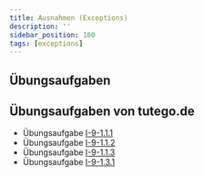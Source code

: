```yaml
---
title: Ausnahmen (Exceptions)
description: ''
sidebar_position: 160
tags: [exceptions]
---
```


## Übungsaufgaben


<DocCardList />

## Übungsaufgaben von tutego.de

- Übungsaufgabe
  [I-9-1.1.1](https://tutego.de/javabuch/aufgaben/exception.html#_die_l%C3%A4ngste_zeile_einer_datei_ermitteln)
- Übungsaufgabe
  [I-9-1.1.2](https://tutego.de/javabuch/aufgaben/exception.html#_ausnahmen_ermitteln_lachen_am_laufenden_band)
- Übungsaufgabe
  [I-9-1.1.3](https://tutego.de/javabuch/aufgaben/exception.html#_string_array_in_int_array_konvertieren_und_nachsichtig_bei_nichtzahlen_sein)
- Übungsaufgabe
  [I-9-1.3.1](https://tutego.de/javabuch/aufgaben/exception.html#_watt_ist_unm%C3%B6glich_mit_eigener_ausnahme_anzeigen)
